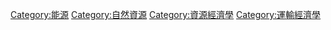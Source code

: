 {{Portal|能源}}
{{Commonscat|Energy economics}}

[[Category:能源|Category:能源]]
[[Category:自然資源|Category:自然資源]]
[[Category:資源經濟學|Category:資源經濟學]]
[[Category:運輸經濟學|Category:運輸經濟學]]